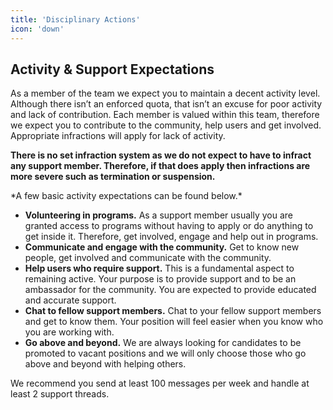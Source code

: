 ```yaml
---
title: 'Disciplinary Actions'
icon: 'down'
---
```


## Activity & Support Expectations

As a member of the team we expect you to maintain a decent activity level. Although there isn’t an enforced quota, that isn’t an excuse for poor activity and lack of contribution. Each member is valued within this team, therefore we expect you to contribute to the community, help users and get involved. Appropriate infractions will apply for lack of activity.

**There is no set infraction system as we do not expect to have to infract any support member. Therefore, if that does apply then infractions are more severe such as termination or suspension.**
<div>*A few basic activity expectations can be found below.*</div>

- **Volunteering in programs.** As a support member usually you are granted access to programs without having to apply or do anything to get inside it. Therefore, get involved, engage and help out in programs.
- **Communicate and engage with the community.** Get to know new people, get involved and communicate with the community.
- **Help users who require support.** This is a fundamental aspect to remaining active. Your purpose is to provide support and to be an ambassador for the community. You are expected to provide educated and accurate support.
- **Chat to fellow support members.** Chat to your fellow support members and get to know them. Your position will feel easier when you know who you are working with.
- **Go above and beyond.** We are always looking for candidates to be promoted to vacant positions and we will only choose those who go above and beyond with helping others.

We recommend you send at least 100 messages per week and handle at least 2 support threads. 
